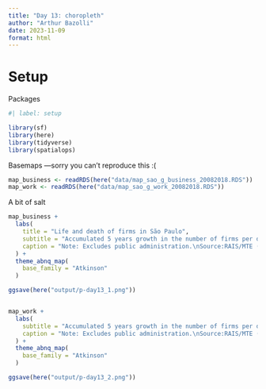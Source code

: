 ```yaml
---
title: "Day 13: choropleth"
author: "Arthur Bazolli"
date: 2023-11-09
format: html
---
```


# Setup

Packages
```r
#| label: setup

library(sf)
library(here)
library(tidyverse)
library(spatialops)
```

Basemaps ---sorry you can't reproduce this :(
```r
map_business <- readRDS(here("data/map_sao_g_business_20082018.RDS"))
map_work <- readRDS(here("data/map_sao_g_work_20082018.RDS"))
```

A bit of salt
```r
map_business +
  labs(
    title = "Life and death of firms in São Paulo",
    subtitle = "Accumulated 5 years growth in the number of firms per district",
    caption = "Note: Excludes public administration.\nSource:RAIS/MTE (2023) via {basedosdados} and {geobr}"
  ) +
  theme_abnq_map(
    base_family = "Atkinson"
  ) 

ggsave(here("output/p-day13_1.png"))


map_work +
  labs(
    subtitle = "Accumulated 5 years growth in the number of firms per district",
    caption = "Note: Excludes public administration.\nSource:RAIS/MTE (2023) via {basedosdados} and {geobr}"
  ) +
  theme_abnq_map(
    base_family = "Atkinson"
  )

ggsave(here("output/p-day13_2.png"))
```

